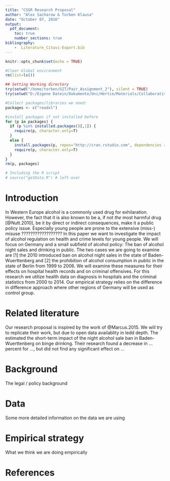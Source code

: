 ```yaml
---
title: "CSSR Research Proposal"
author: "Alex Sacharow & Torben Klausa"
date: "October 07, 2016"
output: 
  pdf_document:
    toc: true
    number_sections: true
bibliography:
    -  Literature_Citavi-Export.bib
---
```


```r
knitr::opts_chunk$set(echo = TRUE)

#Clear Global environment
rm(list=ls())

## Setting Working directory
try(setwd("/home/torben/GIT/Pair_Assignment_2"), silent = TRUE)
try(setwd("D:/Eigene Datein/Dokumente/Uni/Hertie/Materials/Collaborative Social Science Data Analysis/Pair_Assignment_2"), silent = TRUE)

#Collect packages/libraries we need:
packages <- c("readxl")

#install packages if not installed before
for (p in packages) {
  if (p %in% installed.packages()[,1]) {
    require(p, character.only=T)
  }
  else {
    install.packages(p, repos="http://cran.rstudio.com", dependencies = TRUE)
    require(p, character.only=T)
  }
}
rm(p, packages)

# Including the R script
# source("getData.R") # left-over
```

# Introduction

[//]: # (What, Why, How, Basic question, Basic answer)

In Western Europe alcohol is a commonly used drug for exhilaration. However, the fact that it is also known to be a, if not _the_ most harmful drug [@Nutt.2010], be it by direct or indirect consequences, make it a public policy issue. Especially young people are prone to the extensive (miss-) misuse ?????????????????? In this paper we want to investigate the impact of alcohol regulation on health and crime levels for young people. We will focus on Germany and a small subfield of alcohol policy: The ban of alcohol night sales and drinking in public. The two cases we are going to examine are [1] the 2010 introduced ban on alcohol night sales in the state of Baden-Wuerttenberg and [2] the prohibition of alcohol consumption in public in the state of Berlin from 1999 to 2006. We will examine these measures for their effects on hospital health records and on criminal offensives. For this research we utilize health data on diagnosis in hospitals and the criminal statistics from 2000 to 2014. Our empirical strategy relies on the difference in difference approach where other regions of Germany will be used as control group.

[//]: # (Required work: update the correct years plus add second question )

# Related literature

Our research proposal is inspired by the work of @Marcus.2015. We will try to replicate their work, but due to open data availablity in ledd depth. The estimated the short-term impact of the night alcohol sale ban in Baden-Wuerttenberg on binge drinking. Their research found a decrease in ... percent for ..., but did not find any significant effect on ...


# Background

The legal / policy background

# Data

Some more detailed information on the data we are using

# Empirical strategy

What we think we are doing empirically

# References

[^KEY]: This is a footnote, referring to @Marcus.2015.
